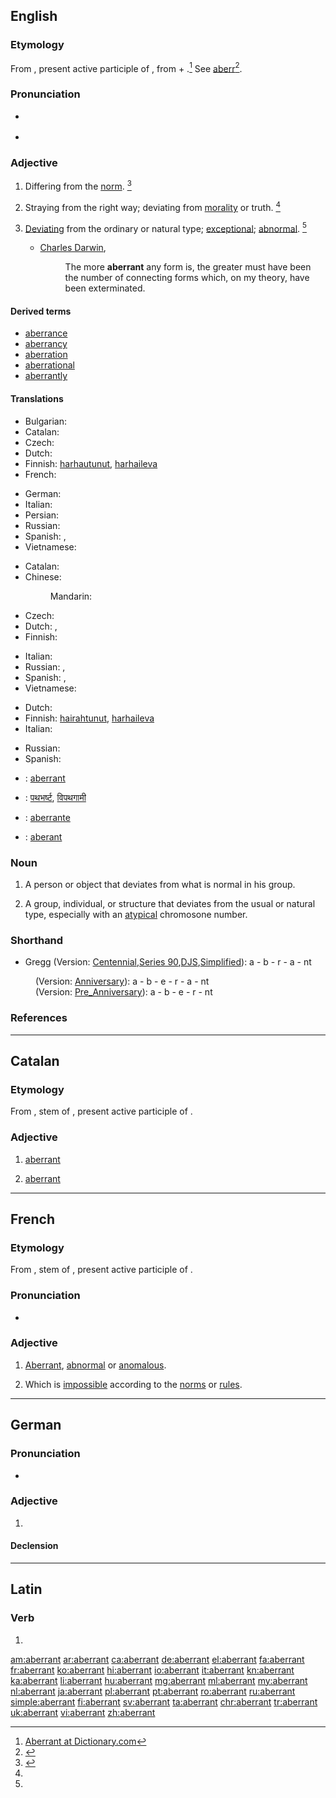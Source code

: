 ==English==

===Etymology===
From {{etyl|la|en}} {{term/t|la|aberrāns}}, present active participle of {{term/t|la|aberrō||go astray; err}}, from {{term|ab||from|lang=la}} + {{term/t|la|errō||to wander}}.<ref>[http://dictionary.reference.com/browse/aberrant Aberrant at Dictionary.com]</ref> See [[aberr]]<ref>{{R:Webster NCD 1974|aberrant}}</ref>.

===Pronunciation===
* {{a|UK}} {{IPA|/əˈbɛr.n̩t/|/ˈæ.bər.n̩t/}}
* {{a|US}} {{IPA|/əbˈɛɹ.n̩t/|/ˈæ.bər.n̩t/}}

===Adjective===
{{en-adj}}

# {{context|obsolete|lang=en}} Differing from the [[norm]]. {{defdate|Attesting from the mid 16<sup>th</sup> century until the early 17<sup>th</sup> century.}}<ref name=SOED>{{reference-book | last =| first = | authorlink =  | coauthors =  | editor =Brown, Lesley  | others =  | title = The Shorter Oxford English Dictionary | origdate =  | origyear = 1933| origmonth =  | url =  | format =  | accessdate =  | accessyear =  | accessmonth =  | edition = 5th | date =  | year =2003| month =  | publisher =Oxford University Press  | location =Oxford, UK | language =  | id =  | doi = | isbn =978-0-19-860575-7 | lccn = | ol = | pages =4| chapter =  | chapterurl =  | quote =}}</ref>
# {{context|literally|figuratively|lang=en}} Straying from the right way; deviating from [[morality]] or truth. {{defdate|First attested in the mid 18<sup>th</sup> century.}}<ref name=SOED/>
# {{context|botany|zoology|lang=en}} [[deviating|Deviating]] from the ordinary or natural type; [[exceptional]]; [[abnormal]]. {{defdate|First attested in the mid 19<sup>th</sup> century.}}<ref name=SOED/>
#* [[w:Charles Darwin|Charles Darwin]],
#*: The more '''aberrant''' any form is, the greater must have been the number of connecting forms which, on my theory, have been exterminated.

====Derived terms====
* [[aberrance]]
* [[aberrancy]]
* [[aberration]]
* [[aberrational]]
* [[aberrantly]]

====Translations====
{{trans-top|wandering; straying from the right way}}
* Bulgarian: {{t-|bg|отклоняващ се (от правилния път).}}
* Catalan: {{t+|ca|aberrant|m|f}}
* Czech: {{t+|cs|scestný}}
* Dutch: {{t+|nl|aberrant}}
* Finnish: [[harhautunut]], [[harhaileva]]
* French: {{t+|fr|aberrant|m}}
{{trans-mid}}
* German: {{t+|de|aberrante}}
* Italian: {{t+|it|aberrante}}
* Persian: {{t+|fa|گمراه|sc=fa-Arab}}
* Russian: {{t|ru|[[сбиться|сби́вшийся]] [[с]] [[путь|пути́]]|sc=Cyrl}}
* Spanish: {{t+|es|aberrante}}, {{t+|es|anormal}}
* Vietnamese: {{t+|vi|lầm lạc}}
{{trans-bottom}}

{{trans-top|deviating from the ordinary or natural type; exceptional; abnormal}}
* Catalan: {{t+|ca|aberrant|m|f}}
* Chinese:
*: Mandarin: {{t|cmn|畸变|sc=Hani}}
* Czech: {{t-|cs|aberující|m}}
* Dutch: {{t+|nl|afwijkend}}, {{t+|nl|uitzonderlijk}}
* Finnish: {{t+|fi|poikkeava}}
{{trans-mid}}
* Italian: {{t+|it|aberrante}}
* Russian: {{t|ru|[[отклонться|отклоня́ющийся]] [[от]] [[норма|но́рмы]]|sc=Cyrl}}, {{t-|ru|аберра́нтный|sc=Cyrl}}
* Spanish: {{t+|es|anómalo}}, {{t-|es|atípico}}
* Vietnamese: {{t+|vi|khác thường}}
{{trans-bottom}}

{{trans-top|deviating from morality}}
* Dutch: {{t+|nl|aberrant}}
* Finnish: [[hairahtunut]], [[harhaileva]]
* Italian: {{t+|it|aberrante}}
{{trans-mid}}
* Russian: {{t|ru|[[сбиться|сби́вшийся]] [[с]] [[путь|пути́]]|sc=Cyrl}}
* Spanish: {{t+|es|aberrante}}
{{trans-bottom}}

{{checktrans-top}}
* {{ttbc|fr}}: [[aberrant]]
* {{ttbc|hi}}: [[पथभर्ष्ट]], [[विपथगामी]]
* {{ttbc|pt}}: [[aberrante]]
{{trans-mid}}
* {{ttbc|ro}}: [[aberant]]
{{trans-bottom}}

===Noun===
{{en-noun}}

# A person or object that deviates from what is normal in his group.
# {{context|biology|lang=en}} A group, individual, or structure that deviates from the usual or natural type, especially with an [[atypical]] chromosone number.

===Shorthand===
* Gregg (Version: [http://en.wikipedia.org/wiki/Gregg_Shorthand#Centennial_Gregg_Shorthand Centennial],[http://en.wikipedia.org/wiki/Gregg_Shorthand#Series_90_Gregg_Shorthand  Series 90],[http://en.wikipedia.org/wiki/Gregg_Shorthand#Diamond_Jubilee_Gregg_Shorthand  DJS],[http://en.wikipedia.org/wiki/Gregg_Shorthand#Simplified_Gregg_Shorthand Simplified]): a - b - r - a - nt
: (Version: [http://en.wikipedia.org/wiki/Gregg_Shorthand#Anniversary_Gregg_Shorthand Anniversary]): a - b - e - r - a - nt
: (Version: [http://en.wikipedia.org/wiki/Gregg_Shorthand#Pre_Anniversary_Gregg_Shorthand Pre_Anniversary]): a - b - e - r - nt

===References===
<references/>

----

==Catalan==

===Etymology===
From {{etyl|la|ca}} {{term||aberrant-}}, stem of {{term/t|la|aberrāns}}, present active participle of {{term/t|la|aberrō||go astray; err}}.

===Adjective===
{{ca-adj|mf}}

# [[#English|aberrant]]
# {{context|pathology|lang=ca}} [[#English|aberrant]] {{gloss|indicating an organ or other tissue which is not in its expected location}}

----

==French==

===Etymology===
From {{etyl|la|fr}} {{term||aberrant-}}, stem of {{term/t|la|aberrāns}}, present active participle of {{term/t|la|aberrō||go astray; err}}.

===Pronunciation===
* {{audio|Fr-aberrant.ogg|Audio}}

===Adjective===
{{fr-adj}}

# [[#English|Aberrant]], [[abnormal]] or [[anomalous]].
# {{context|sciences|lang=fr}} Which is [[impossible]] according to the [[norm]]s or [[rule]]s.

----

==German==

===Pronunciation===
* {{audio|De-aberrant.ogg|Audio}}

===Adjective===
{{de-adj|aberranter|aberrantesten}}

# {{l/en|aberrant}}

====Declension====
{{de-decl-adj|aberrant|aberranter|aberrantest}}

----

==Latin==

===Verb===
{{la-verb-form|aberrant}}

# {{conjugation of|aberrō||3|p|pres|act|ind|lang=la}}

[[am:aberrant]]
[[ar:aberrant]]
[[ca:aberrant]]
[[de:aberrant]]
[[el:aberrant]]
[[fa:aberrant]]
[[fr:aberrant]]
[[ko:aberrant]]
[[hi:aberrant]]
[[io:aberrant]]
[[it:aberrant]]
[[kn:aberrant]]
[[ka:aberrant]]
[[li:aberrant]]
[[hu:aberrant]]
[[mg:aberrant]]
[[ml:aberrant]]
[[my:aberrant]]
[[nl:aberrant]]
[[ja:aberrant]]
[[pl:aberrant]]
[[pt:aberrant]]
[[ro:aberrant]]
[[ru:aberrant]]
[[simple:aberrant]]
[[fi:aberrant]]
[[sv:aberrant]]
[[ta:aberrant]]
[[chr:aberrant]]
[[tr:aberrant]]
[[uk:aberrant]]
[[vi:aberrant]]
[[zh:aberrant]]